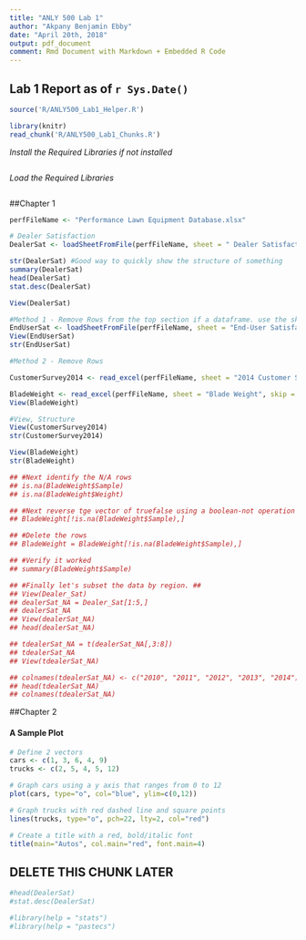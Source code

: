 ```yaml
---
title: "ANLY 500 Lab 1"
author: "Akpany Benjamin Ebby"
date: "April 20th, 2018"
output: pdf_document
comment: Rmd Document with Markdown + Embedded R Code
---
```


## Lab 1 Report as of `r Sys.Date()`

```r

source('R/ANLY500_Lab1_Helper.R')

```

```r

library(knitr)
read_chunk('R/ANLY500_Lab1_Chunks.R')

```

*Install the Required Libraries if not installed*
```r
```

*Load the Required Libraries*
```r
```

##Chapter 1

```r

perfFileName <- "Performance Lawn Equipment Database.xlsx"

# Dealer Satisfaction
DealerSat <- loadSheetFromFile(perfFileName, sheet = " Dealer Satisfaction", skip = 1)

str(DealerSat) #Good way to quickly show the structure of something
summary(DealerSat)
head(DealerSat)
stat.desc(DealerSat)

View(DealerSat)

#Method 1 - Remove Rows from the top section if a dataframe. use the skip = function
EndUserSat <- loadSheetFromFile(perfFileName, sheet = "End-User Satisfaction", skip = 1)
View(EndUserSat)
str(EndUserSat)

#Method 2 - Remove Rows

CustomerSurvey2014 <- read_excel(perfFileName, sheet = "2014 Customer Survey", skip = 1)

BladeWeight <- read_excel(perfFileName, sheet = "Blade Weight", skip = 1) #Skip 1 skips the first row
View(BladeWeight)

#View, Structure
View(CustomerSurvey2014)
str(CustomerSurvey2014)

View(BladeWeight)
str(BladeWeight)

## #Next identify the N/A rows
## is.na(BladeWeight$Sample)
## is.na(BladeWeight$Weight)

## #Next reverse tge vector of truefalse using a boolean-not operation
## BladeWeight[!is.na(BladeWeight$Sample),]

## #Delete the rows
## BladeWeight = BladeWeight[!is.na(BladeWeight$Sample),]

## #Verify it worked
## summary(BladeWeight$Sample)

## #Finally let's subset the data by region. ##
## View(Dealer_Sat)
## dealerSat_NA = Dealer_Sat[1:5,]
## dealerSat_NA
## View(dealerSat_NA)
## head(dealerSat_NA)

## tdealerSat_NA = t(dealerSat_NA[,3:8])
## tdealerSat_NA
## View(tdealerSat_NA)

## colnames(tdealerSat_NA) <- c("2010", "2011", "2012", "2013", "2014")
## head(tdealerSat_NA)
## colnames(tdealerSat_NA)

```

##Chapter 2

#### A Sample Plot

```r

# Define 2 vectors
cars <- c(1, 3, 6, 4, 9)
trucks <- c(2, 5, 4, 5, 12)

# Graph cars using a y axis that ranges from 0 to 12
plot(cars, type="o", col="blue", ylim=c(0,12))

# Graph trucks with red dashed line and square points
lines(trucks, type="o", pch=22, lty=2, col="red")

# Create a title with a red, bold/italic font
title(main="Autos", col.main="red", font.main=4)

```

## DELETE THIS CHUNK LATER
```r

#head(DealerSat)
#stat.desc(DealerSat)

#library(help = "stats")
#library(help = "pastecs")

```


